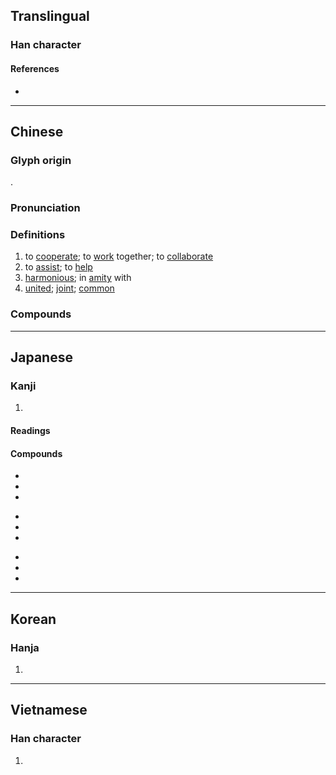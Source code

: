 {{also|协}}
{{character info/new}}
==Translingual==

===Han character===
{{Han char|rn=24|rad=十|as=06|sn=8|four=44027|canj=JKSS|ids=⿰十劦}}

====References====
* {{Han ref|kx=0156.340|dkj=02742|dj=0357.010|hdz=10064.030|uh=5354|ud=21332|bh=A8F3|bd=43251}}

----

==Chinese==
{{zh-forms|s=协|alt=旪,叶}}

===Glyph origin===
{{Han etym}}
{{Han compound|十|劦|t2=to collaborate|ls=psc|c1=s|c2=p|t1=many}}.

===Pronunciation===
{{zh-pron
|m=xié
|c=hip3,hip6
|h=pfs=hia̍p
|md=hiĕk
|mn=hia̍p
|mn-t=hiab8
|w=5hhiq,5hhiaq
|mc=y
|oc=y
|cat=v,a
}}

===Definitions===
{{zh-hanzi}}

# to [[cooperate]]; to [[work]] together; to [[collaborate]]
# to [[assist]]; to [[help]]
# [[harmonious]]; in [[amity]] with
# [[united]]; [[joint]]; [[common]]

===Compounds===
{{zh-der|協會|協作|協力|協辦|協助|協同|協和|協商|協奏曲|協定|協約|協議|協調|不協|協律|協心|協服|協理|協緝|協謀|協防|協韻|協風|和協|妥協|張協|政協|籃協|軟協|大英國協|協議書|停戰協定|協力同心|同心協力|大協奏曲|協約國|君子協定|協力車|團體協約|撥協銀|海協會|齊心協力|紳士協定|限武協定|行政協調|協元}}

----

==Japanese==

===Kanji===
{{ja-kanji|grade=4|rs=十06}}

# {{defn|lang=ja|sort=十06}}

====Readings====
{{ja-readings
|goon=ぎょう
|kanon=きょう
|kun=かな-う
}}

====Compounds====
{{top3}}
* {{ja-r|協会|きょうかい}}
* {{ja-r|協議|きょうぎ}}
* {{ja-r|協賛|きょうさん}}
{{mid3}}
* {{ja-r|協奏曲|きょうそうきょく}}
* {{ja-r|協調|きょうちょう}}
* {{ja-r|協定|きょうてい}}
{{mid3}}
* {{ja-r|協同|きょうどう}}
* {{ja-r|協力|きょうりょく}}
* {{ja-r|協和|きょうわ}}
{{bottom}}

----

==Korean==

===Hanja===
{{ko-hanja|hangeul=협|rv=hyeop|mr=hyŏp}}

# {{defn|lang=ko|sort=十06}}

----

==Vietnamese==

===Han character===
{{vi-hantu|[[hiếp]], [[hiệp]], [[híp]]|rs=十06}}

# {{defn|lang=vi|sort=十06}}